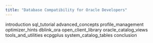 ```yaml
---
title: "Database Compatibility for Oracle Developers"
---
```




<div class="toctree" data-maxdepth="5">

introduction sql_tutorial advanced_concepts profile_management optimizer_hints dblink_ora open_client_library oracle_catalog_views tools_and_utilities ecpgplus system_catalog_tables conclusion

</div>
